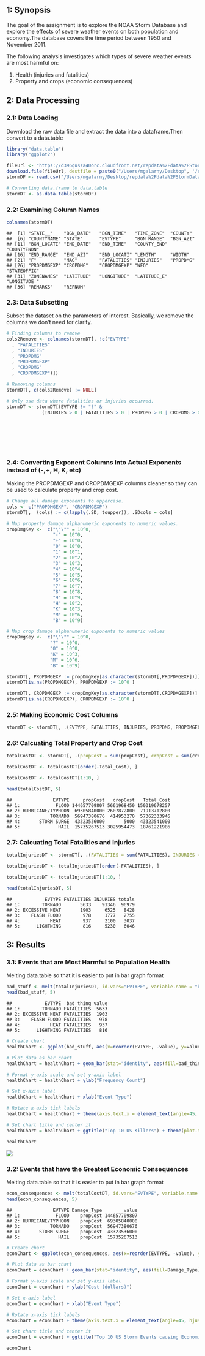 1: Synopsis
-----------

The goal of the assignment is to explore the NOAA Storm Database and explore the effects of severe weather events on both population and economy.The database covers the time period between 1950 and November 2011.

The following analysis investigates which types of severe weather events are most harmful on:

1.  Health (injuries and fatalities)
2.  Property and crops (economic consequences)

2: Data Processing
------------------

### 2.1: Data Loading

Download the raw data file and extract the data into a dataframe.Then convert to a data.table

``` r
library("data.table")
library("ggplot2")

fileUrl <- "https://d396qusza40orc.cloudfront.net/repdata%2Fdata%2FStormData.csv.bz2"
download.file(fileUrl, destfile = paste0("/Users/mgalarny/Desktop", '/repdata%2Fdata%2FStormData.csv.bz2'))
stormDF <- read.csv("/Users/mgalarny/Desktop/repdata%2Fdata%2FStormData.csv.bz2")

# Converting data.frame to data.table
stormDT <- as.data.table(stormDF)
```

### 2.2: Examining Column Names

``` r
colnames(stormDT)
```

    ##  [1] "STATE__"    "BGN_DATE"   "BGN_TIME"   "TIME_ZONE"  "COUNTY"    
    ##  [6] "COUNTYNAME" "STATE"      "EVTYPE"     "BGN_RANGE"  "BGN_AZI"   
    ## [11] "BGN_LOCATI" "END_DATE"   "END_TIME"   "COUNTY_END" "COUNTYENDN"
    ## [16] "END_RANGE"  "END_AZI"    "END_LOCATI" "LENGTH"     "WIDTH"     
    ## [21] "F"          "MAG"        "FATALITIES" "INJURIES"   "PROPDMG"   
    ## [26] "PROPDMGEXP" "CROPDMG"    "CROPDMGEXP" "WFO"        "STATEOFFIC"
    ## [31] "ZONENAMES"  "LATITUDE"   "LONGITUDE"  "LATITUDE_E" "LONGITUDE_"
    ## [36] "REMARKS"    "REFNUM"

### 2.3: Data Subsetting

Subset the dataset on the parameters of interest. Basically, we remove the columns we don't need for clarity.

``` r
# Finding columns to remove
cols2Remove <- colnames(stormDT[, !c("EVTYPE"
  , "FATALITIES"
  , "INJURIES"
  , "PROPDMG"
  , "PROPDMGEXP"
  , "CROPDMG"
  , "CROPDMGEXP")])

# Removing columns
stormDT[, c(cols2Remove) := NULL]

# Only use data where fatalities or injuries occurred.  
stormDT <- stormDT[(EVTYPE != "?" & 
             (INJURIES > 0 | FATALITIES > 0 | PROPDMG > 0 | CROPDMG > 0)), c("EVTYPE"
                                                                            , "FATALITIES"
                                                                            , "INJURIES"
                                                                            , "PROPDMG"
                                                                            , "PROPDMGEXP"
                                                                            , "CROPDMG"
                                                                            , "CROPDMGEXP") ]
```

### 2.4: Converting Exponent Columns into Actual Exponents instead of (-,+, H, K, etc)

Making the PROPDMGEXP and CROPDMGEXP columns cleaner so they can be used to calculate property and crop cost.

``` r
# Change all damage exponents to uppercase.
cols <- c("PROPDMGEXP", "CROPDMGEXP")
stormDT[,  (cols) := c(lapply(.SD, toupper)), .SDcols = cols]

# Map property damage alphanumeric exponents to numeric values.
propDmgKey <-  c("\"\"" = 10^0,
                 "-" = 10^0, 
                 "+" = 10^0,
                 "0" = 10^0,
                 "1" = 10^1,
                 "2" = 10^2,
                 "3" = 10^3,
                 "4" = 10^4,
                 "5" = 10^5,
                 "6" = 10^6,
                 "7" = 10^7,
                 "8" = 10^8,
                 "9" = 10^9,
                 "H" = 10^2,
                 "K" = 10^3,
                 "M" = 10^6,
                 "B" = 10^9)

# Map crop damage alphanumeric exponents to numeric values
cropDmgKey <-  c("\"\"" = 10^0,
                "?" = 10^0, 
                "0" = 10^0,
                "K" = 10^3,
                "M" = 10^6,
                "B" = 10^9)

stormDT[, PROPDMGEXP := propDmgKey[as.character(stormDT[,PROPDMGEXP])]]
stormDT[is.na(PROPDMGEXP), PROPDMGEXP := 10^0 ]

stormDT[, CROPDMGEXP := cropDmgKey[as.character(stormDT[,CROPDMGEXP])] ]
stormDT[is.na(CROPDMGEXP), CROPDMGEXP := 10^0 ]
```

### 2.5: Making Economic Cost Columns

``` r
stormDT <- stormDT[, .(EVTYPE, FATALITIES, INJURIES, PROPDMG, PROPDMGEXP, propCost = PROPDMG * PROPDMGEXP, CROPDMG, CROPDMGEXP, cropCost = CROPDMG * CROPDMGEXP)]
```

### 2.6: Calcuating Total Property and Crop Cost

``` r
totalCostDT <- stormDT[, .(propCost = sum(propCost), cropCost = sum(cropCost), Total_Cost = sum(propCost) + sum(cropCost)), by = .(EVTYPE)]

totalCostDT <- totalCostDT[order(-Total_Cost), ]

totalCostDT <- totalCostDT[1:10, ]

head(totalCostDT, 5)
```

    ##               EVTYPE     propCost   cropCost   Total_Cost
    ## 1:             FLOOD 144657709807 5661968450 150319678257
    ## 2: HURRICANE/TYPHOON  69305840000 2607872800  71913712800
    ## 3:           TORNADO  56947380676  414953270  57362333946
    ## 4:       STORM SURGE  43323536000       5000  43323541000
    ## 5:              HAIL  15735267513 3025954473  18761221986

### 2.7: Calcuating Total Fatalities and Injuries

``` r
totalInjuriesDT <- stormDT[, .(FATALITIES = sum(FATALITIES), INJURIES = sum(INJURIES), totals = sum(FATALITIES) + sum(INJURIES)), by = .(EVTYPE)]

totalInjuriesDT <- totalInjuriesDT[order(-FATALITIES), ]

totalInjuriesDT <- totalInjuriesDT[1:10, ]

head(totalInjuriesDT, 5)
```

    ##            EVTYPE FATALITIES INJURIES totals
    ## 1:        TORNADO       5633    91346  96979
    ## 2: EXCESSIVE HEAT       1903     6525   8428
    ## 3:    FLASH FLOOD        978     1777   2755
    ## 4:           HEAT        937     2100   3037
    ## 5:      LIGHTNING        816     5230   6046

3: Results
----------

### 3.1: Events that are Most Harmful to Population Health

Melting data.table so that it is easier to put in bar graph format

``` r
bad_stuff <- melt(totalInjuriesDT, id.vars="EVTYPE", variable.name = "bad_thing")
head(bad_stuff, 5)
```

    ##            EVTYPE  bad_thing value
    ## 1:        TORNADO FATALITIES  5633
    ## 2: EXCESSIVE HEAT FATALITIES  1903
    ## 3:    FLASH FLOOD FATALITIES   978
    ## 4:           HEAT FATALITIES   937
    ## 5:      LIGHTNING FATALITIES   816

``` r
# Create chart
healthChart <- ggplot(bad_stuff, aes(x=reorder(EVTYPE, -value), y=value))

# Plot data as bar chart
healthChart = healthChart + geom_bar(stat="identity", aes(fill=bad_thing), position="dodge")

# Format y-axis scale and set y-axis label
healthChart = healthChart + ylab("Frequency Count") 

# Set x-axis label
healthChart = healthChart + xlab("Event Type") 

# Rotate x-axis tick labels 
healthChart = healthChart + theme(axis.text.x = element_text(angle=45, hjust=1))

# Set chart title and center it
healthChart = healthChart + ggtitle("Top 10 US Killers") + theme(plot.title = element_text(hjust = 0.5))

healthChart
```

![](ReproducibleResearchProject2_files/figure-markdown_github/healthChart-1.png)

### 3.2: Events that have the Greatest Economic Consequences

Melting data.table so that it is easier to put in bar graph format

``` r
econ_consequences <- melt(totalCostDT, id.vars="EVTYPE", variable.name = "Damage_Type")
head(econ_consequences, 5)
```

    ##               EVTYPE Damage_Type        value
    ## 1:             FLOOD    propCost 144657709807
    ## 2: HURRICANE/TYPHOON    propCost  69305840000
    ## 3:           TORNADO    propCost  56947380676
    ## 4:       STORM SURGE    propCost  43323536000
    ## 5:              HAIL    propCost  15735267513

``` r
# Create chart
econChart <- ggplot(econ_consequences, aes(x=reorder(EVTYPE, -value), y=value))

# Plot data as bar chart
econChart = econChart + geom_bar(stat="identity", aes(fill=Damage_Type), position="dodge")

# Format y-axis scale and set y-axis label
econChart = econChart + ylab("Cost (dollars)") 

# Set x-axis label
econChart = econChart + xlab("Event Type") 

# Rotate x-axis tick labels 
econChart = econChart + theme(axis.text.x = element_text(angle=45, hjust=1))

# Set chart title and center it
econChart = econChart + ggtitle("Top 10 US Storm Events causing Economic Consequences") + theme(plot.title = element_text(hjust = 0.5))

econChart
```